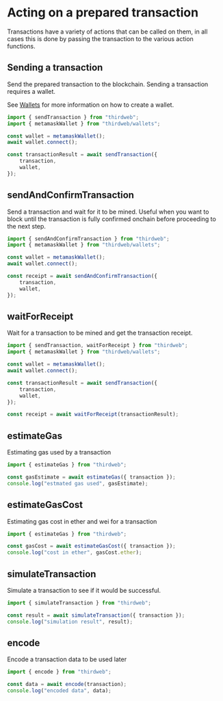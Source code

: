 # Acting on a prepared transaction

Transactions have a variety of actions that can be called on them, in all cases this is done by passing the transaction to the various action functions.

## Sending a transaction

Send the prepared transaction to the blockchain. Sending a transaction requires a wallet.

See [Wallets](/typescript/v5/wallets) for more information on how to create a wallet.

```ts
import { sendTransaction } from "thirdweb";
import { metamaskWallet } from "thirdweb/wallets";

const wallet = metamaskWallet();
await wallet.connect();

const transactionResult = await sendTransaction({
	transaction,
	wallet,
});
```

## sendAndConfirmTransaction

Send a transaction and wait for it to be mined. Useful when you want to block until the transaction is fully confirmed onchain before proceeding to the next step.

```ts
import { sendAndConfirmTransaction } from "thirdweb";
import { metamaskWallet } from "thirdweb/wallets";

const wallet = metamaskWallet();
await wallet.connect();

const receipt = await sendAndConfirmTransaction({
	transaction,
	wallet,
});
```

## waitForReceipt

Wait for a transaction to be mined and get the transaction receipt.

```ts
import { sendTransaction, waitForReceipt } from "thirdweb";
import { metamaskWallet } from "thirdweb/wallets";

const wallet = metamaskWallet();
await wallet.connect();

const transactionResult = await sendTransaction({
	transaction,
	wallet,
});

const receipt = await waitForReceipt(transactionResult);
```

## estimateGas

Estimating gas used by a transaction

```ts
import { estimateGas } from "thirdweb";

const gasEstimate = await estimateGas({ transaction });
console.log("estmated gas used", gasEstimate);
```

## estimateGasCost

Estimating gas cost in ether and wei for a transaction

```ts
import { estimateGas } from "thirdweb";

const gasCost = await estimateGasCost({ transaction });
console.log("cost in ether", gasCost.ether);
```

## simulateTransaction

Simulate a transaction to see if it would be successful.

```ts
import { simulateTransaction } from "thirdweb";

const result = await simulateTransaction({ transaction });
console.log("simulation result", result);
```

## encode

Encode a transaction data to be used later

```ts
import { encode } from "thirdweb";

const data = await encode(transaction);
console.log("encoded data", data);
```
